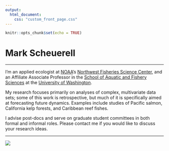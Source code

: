 ```yaml
---
output:
  html_document:
    css: "custom_front_page.css"
---
```


```r
knitr::opts_chunk$set(echo = TRUE)
```

# Mark Scheuerell

***

I’m an applied ecologist at [NOAA](http://www.noaa.gov)‘s [Northwest Fisheries Science Center](https://www.nwfsc.noaa.gov/), and an Affiliate Associate Professor in the [School of Aquatic and Fishery Sciences](https://fish.uw.edu/) at the [University of Washington](https://www.washington.edu/).

My research focuses primarily on analyses of complex, multivariate data sets; some of this work is retrospective, but much of it is specifically aimed at forecasting future dynamics. Examples include studies of Pacific salmon, California kelp forests, and Caribbean reef fishes.

I advise post-docs and serve on graduate student committees in both formal and informal roles. Please contact me if you would like to discuss your research ideas.

***

![](images/church_pano_wide.jpg)


